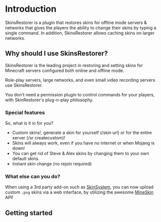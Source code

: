 # Introduction

SkinsRestorer is a plugin that restores skins for offline mode servers & networks that gives the players the ability to
change their skins by typing a single command. In addition, SkinsRestorer allows caching skins on larger networks.

## Why should I use SkinsRestorer?

SkinsRestorer is the leading project in restoring and setting skins for Minecraft servers configured both online and
offline mode.

Role-play servers, large networks, and even small video recording servers use SkinsRestorer.

You don't need a permission plugin to control commands for your players, with SkinRestorer's plug-n-play philosophy.

### Special features

So, what is it in for you?

* Custom skins!, generate a skin for yourself (/skin url) or for the entire server (/sr createcustom)!
* Skins will always work, even if you have no internet or when Mojang is down!
* You can get rid of Steve & Alex skins by changing them to your own default skins.
* Instant skin change (no rejoin required)

### What else can you do?

When using a 3rd party add-on such as [SkinSystem](https://github.com/SkinsRestorer/SkinSystem), you can now upload
custom `.png` skins via a web interface, by utilizing the awesome [MineSkin](https://mineskin.org) API!

## Getting started



<div className="mt-4">
    <Card arrow title="Install SkinsRestorer" href="/docs/installation">
    </Card>
</div>
